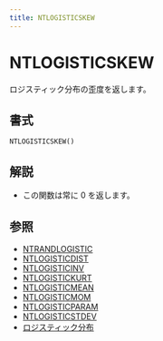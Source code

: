 ```yaml
---
title: NTLOGISTICSKEW
---
```



# NTLOGISTICSKEW

ロジスティック分布の歪度を返します。

## 書式

```excel
NTLOGISTICSKEW()
```

## 解説

- この関数は常に 0 を返します。

## 参照

- [NTRANDLOGISTIC](../01-random-numbers/01-single-series/09-ntrandlogistic.mdx)
- [NTLOGISTICDIST](055-ntlogisticdist.mdx)
- [NTLOGISTICINV](056-ntlogisticinv.mdx)
- [NTLOGISTICKURT](057-ntlogistickurt.mdx)
- [NTLOGISTICMEAN](058-ntlogisticmean.mdx)
- [NTLOGISTICMOM](059-ntlogisticmom.mdx)
- [NTLOGISTICPARAM](060-ntlogisticparam.mdx)
- [NTLOGISTICSTDEV](062-ntlogisticstdev.mdx)
- [ロジスティック分布](../../05-gallery-of-distributions/logistic-distribution.mdx)
